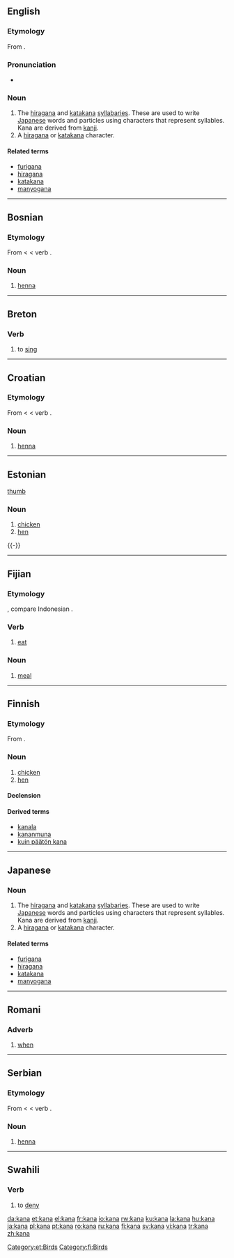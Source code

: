 ==English==
{{wikipedia}}

===Etymology===
From {{Ja.}} {{term|sc=Jpan|仮名|tr=kana||syllabary|lang=ja}}.

===Pronunciation===
*{{rhymes|ɑːnə}}

===Noun===
{{en-noun|pl=kana}}

# The [[hiragana]] and [[katakana]] [[syllabary|syllabaries]]. These are used to write [[Japanese]] words and particles using characters that represent syllables. Kana are derived from [[kanji]].
# A [[hiragana]] or [[katakana]] character.

====Related terms====
*[[furigana]]
*[[hiragana]]
*[[katakana]]
*[[manyogana]]

----

==Bosnian==

===Etymology===
From {{Turk.|bs}} {{term|kına|lang=tr}} < {{Ar.|bs}} {{term|sc=Arab|حناء|حِنَّاء|tr=hinnā'|lang=ar}} < verb {{term|sc=Arab|حنا|حَنَّأَ|tr=hann'a|lang=ar}}.

===Noun===
{{bs-noun|g=f|kane}}

# [[henna]]

----

==Breton==

===Verb===
{{infl|br|verb}}

# to [[sing]]

----


==Croatian==

===Etymology===
From {{Turk.|hr}} {{term|kına|lang=tr}} < {{Ar.|hr}} {{term|sc=Arab|حناء|حِنَّاء|tr=hinnā'|lang=ar}} < verb {{term|sc=Arab|حنا|حَنَّأَ|tr=hann'a|lang=ar}}.

===Noun===
{{hr-noun|g=f|kane}}

# [[henna]]

----

==Estonian==
[[image:Chicken portrait.jpg|thumb]]

===Noun===
{{infl|et|noun}}

# [[chicken]] 
# [[hen]]

[[Category:et:Birds]]
{{-}}
----

==Fijian==

===Etymology===
{{CO.|fj}}, compare Indonesian {{term|makan|lang=id}}.

===Verb===
{{infl|fj|verb}}

# [[eat]]

===Noun===
{{infl|fj|noun}}

# [[meal]]

----

==Finnish==

===Etymology===
From {{proto|Germanic|xano|lang=fi}}.

===Noun===
{{fi-noun|kan|type=kala}}

# [[chicken]] 
# [[hen]]

====Declension====
{{fi-decl-kala|kan}}

====Derived terms====
*[[kanala]]
*[[kananmuna]]
*[[kuin päätön kana]]

[[Category:fi:Birds]]

----

==Japanese==

===Noun===
{{ja-noun|r|hira=かな|kata=カナ|kanji=仮名}}

# The [[hiragana]] and [[katakana]] [[syllabary|syllabaries]].  These are used to write [[Japanese]] words and particles using characters that represent syllables. Kana are derived from [[kanji]].
# A [[hiragana]] or [[katakana]] character.  

====Related terms====
*[[furigana]]
*[[hiragana]]
*[[katakana]]
*[[manyogana]]

----

==Romani==

===Adverb===
{{infl|rom|adverb}}

# [[when]]

----

==Serbian==

===Etymology===
From {{Turk.|sr}} {{term|kına|lang=sr}} < {{Ar.|hr}} {{term|sc=Arab|حناء|حِنَّاء|tr=hinnā'|lang=ar}} < verb {{term|sc=Arab|حنا|حَنَّأَ|tr=hann'a|lang=ar}}.

===Noun===
{{sr-noun|g=f|pl=kane|cyr=кана}}

# [[henna]]

----

==Swahili==

===Verb===
{{infl|sw|verb}}

# to [[deny]]

[[da:kana]]
[[et:kana]]
[[el:kana]]
[[fr:kana]]
[[io:kana]]
[[rw:kana]]
[[ku:kana]]
[[la:kana]]
[[hu:kana]]
[[ja:kana]]
[[pl:kana]]
[[pt:kana]]
[[ro:kana]]
[[ru:kana]]
[[fi:kana]]
[[sv:kana]]
[[vi:kana]]
[[tr:kana]]
[[zh:kana]]